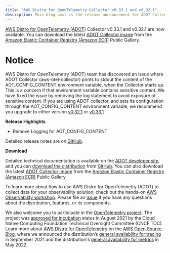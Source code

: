 ```yaml
---
title: "AWS Distro for OpenTelemetry Collector v0.33.1 and v0.32.1"
description: This blog post is the release announcement for ADOT Collector v0.33.1 and v0.32.1
---
```



<SectionSeparator />

[AWS Distro for OpenTelemetry (ADOT)](https://aws-otel.github.io/) Collector v0.33.1 and v0.32.1 are now available.
You can download the latest [ADOT Collector image](https://gallery.ecr.aws/aws-observability/aws-otel-collector) from the
[Amazon Elastic Container Registry (Amazon ECR)](https://aws.amazon.com/ecr/) Public Gallery.

<SectionSeparator />

# Notice

AWS Distro for OpenTelemetry (ADOT) team has discovered an issue where ADOT Collector (aws-otel-collector) prints to stdout the content of the AOT_CONFIG_CONTENT environment variable, when the Collector starts up. This is a concern if that environment variable contains sensitive content.
We have fixed the issue by removing the log statement to avoid exposure of sensitive content. If you are using ADOT collector, and sets its configuration through the AOT_CONFIG_CONTENT environment variable,
we recommend you upgrade to either version [v0.32.1](https://github.com/aws-observability/aws-otel-collector/releases/tag/v0.32.1) or [v0.33.1](https://github.com/aws-observability/aws-otel-collector/releases/tag/v0.33.1)

**Release Highlights**

- Remove Logging for AOT_CONFIG_CONTENT

Detailed release notes are on [GitHub](https://github.com/aws-observability/aws-otel-collector/releases).

**Download**

Detailed technical documentation is available on the [ADOT developer site](https://aws-otel.github.io/),
and you can [download the distribution](https://aws-otel.github.io/download) from
[GitHub](https://github.com/aws-observability/aws-otel-collector/releases/tag/v0.27.1).
You can also download the latest [ADOT Collector image](https://gallery.ecr.aws/aws-observability/aws-otel-collector)
from the [Amazon Elastic Container Registry (Amazon ECR)](https://aws.amazon.com/ecr/) Public Gallery.

To learn more about how to use AWS Distro for OpenTelemetry (ADOT) to collect data for your observability solution,
check out the hands-on [AWS Observability workshop](https://observability.workshop.aws/en/adot.html).
Please file an [issue](https://github.com/aws-observability/aws-otel-community/issues) if you have any
questions about the distribution, features, or its components.

We also welcome you to participate in the [OpenTelemetry project](https://github.com/open-telemetry).
The project was [approved for incubation](https://www.cncf.io/blog/2021/08/26/opentelemetry-becomes-a-cncf-incubating-project/) status
in August 2021 by the Cloud Native Computing Foundation Technical Oversight Committee (CNCF TOC). Learn more about
[AWS Distro for OpenTelemetry](https://aws.amazon.com/blogs/opensource/category/management-tools/aws-distro-for-opentelemetry/) on the
[AWS Open Source Blog](https://aws.amazon.com/blogs/opensource/category/management-tools/aws-distro-for-opentelemetry/), where we announced
the distribution’s [general availability for tracing](https://aws.amazon.com/blogs/opensource/aws-distro-for-opentelemetry-is-now-ga-for-tracing/) in September 2021
and the distribution's [general availability for metrics](https://aws.amazon.com/blogs/opensource/aws-distro-for-opentelemetry-is-now-generally-available-for-metrics/) in May 2022.
